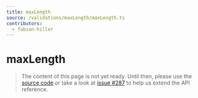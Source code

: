 ```yaml
---
title: maxLength
source: /validations/maxLength/maxLength.ts
contributors:
  - fabian-hiller
---
```


# maxLength

> The content of this page is not yet ready. Until then, please use the [source code](https://github.com/fabian-hiller/valibot/blob/main/library/src/validations/maxLength/maxLength.ts) or take a look at [issue #287](https://github.com/fabian-hiller/valibot/issues/287) to help us extend the API reference.
